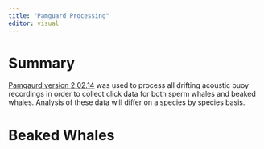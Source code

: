 ```yaml
---
title: "Pamguard Processing"
editor: visual
---
```


# Summary

[Pamgaurd version 2.02.14](https://www.pamguard.org/releases/download.html) was used to process all drifting acoustic buoy recordings in order to collect click data for both sperm whales and beaked whales. Analysis of these data will differ on a species by species basis.

# Beaked Whales 
